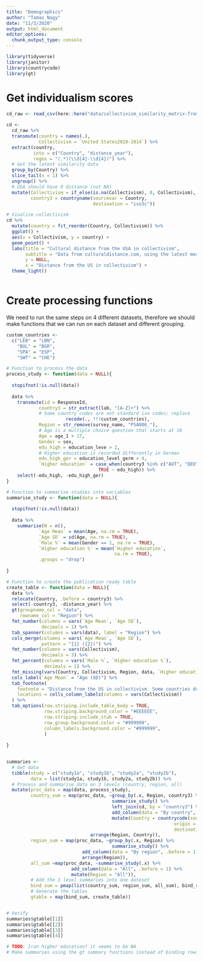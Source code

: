 ```yaml
---
title: "Demographics"
author: "Tamas Nagy"
date: "11/3/2020"
output: html_document
editor_options: 
  chunk_output_type: console
---
```


```r
library(tidyverse)
library(janitor)
library(countrycode)
library(gt)

```

# Get individualism scores

```r

cd_raw <- read_csv(here::here("data/collectivism_similarity_matrix-from_culturaldistance.com.csv"))

cd <- 
  cd_raw %>% 
  transmute(country = names(.),
            Collectivism = `United States2010-2014`) %>% 
  extract(country, 
          into = c("Country", "distance_year"), 
          regex = "(.*)(\\d{4}-\\d{4})") %>% 
  # Get the latest similarity data
  group_by(Country) %>% 
  slice_tail(n = 1) %>% 
  ungroup() %>% 
  # USA should have 0 distance (not NA)
  mutate(Collectivism = if_else(is.na(Collectivism), 0, Collectivism),
         country3 = countryname(sourcevar = Country, 
                                destination = "iso3c")) 

# Viualize collectivism
cd %>% 
  mutate(country = fct_reorder(Country, Collectivism)) %>% 
  ggplot() +
  aes(x = Collectivism, y = country) +
  geom_point() +
  labs(title = "Cultural distance from the USA in collectivism",
       subtitle = "Data from culturaldistance.com, using the latest measurement for each country and its distance from USA 2010-2014 data  in Interdependence (collectivism)",
       y = NULL,
       x = "Distance from the US in collectivism") +
  theme_light()



```

# Create processing functions

We need to run the same steps on 4 different datasets, therefore we should make functions that we can run on each dataset and different grouping.

```r

custom_countries <- 
  c("LEB" = "LBN", 
    "BUL" = "BGR", 
    "SPA" = "ESP", 
    "SWT" = "CHE")

# Function to process the data
process_study <- function(data = NULL){
  
  stopifnot(!is.null(data))
  
  data %>% 
    transmute(id = ResponseId,
            country3 = str_extract(lab, "[A-Z]+") %>% 
            # Some country codes are not standard iso codes; replace
                      recode(., !!!custom_countries),
            Region = str_remove(survey_name, "PSA006_"),
            # Age is a multiple choice question that starts at 18
            Age = age_1 + 17,
            Gender = sex,
            edu_high = education_leve > 2,
            # Higher education is recorded differently in German
            edu_high_ger = education_level_germ > 4,
            `Higher education` = case_when(country3 %in% c("AUT", "DEU") ~ edu_high_ger,
                                  TRUE ~ edu_high)) %>% 
    select(-edu_high, -edu_high_ger)
}

# Function to summarise studies into variables
summarise_study <- function(data = NULL){
  
  stopifnot(!is.null(data))
  
  data %>% 
    summarise(N = n(),
            `Age Mean` = mean(Age, na.rm = TRUE),
            `Age SD` = sd(Age, na.rm = TRUE),
            `Male %` = mean(Gender == 1, na.rm = TRUE),
            `Higher education %` = mean(`Higher education`, 
                                        na.rm = TRUE),
            .groups = "drop")
  
}

# Function to create the publication ready table
create_table <- function(data = NULL){
  data %>% 
  relocate(Country, .before = country3) %>% 
  select(-country3, -distance_year) %>% 
  gt(groupname_col = "data", 
     rowname_col = "Region") %>%
  fmt_number(columns = vars(`Age Mean`, `Age SD`),
             decimals = 1) %>% 
  tab_spanner(columns = vars(data), label = "Region") %>%
  cols_merge(columns = vars(`Age Mean`, `Age SD`), 
             pattern = "{1} ({2})") %>% 
  fmt_number(columns = vars(Collectivism),
             decimals = 3) %>% 
  fmt_percent(columns = vars(`Male %`, `Higher education %`),
              decimals = 1) %>% 
  fmt_missing(vars(Country, Collectivism, Region, data, `Higher education %`, `Male %`, `Age SD`)) %>% 
  cols_label(`Age Mean` = "Age (SD)") %>% 
  tab_footnote(
    footnote = "Distance from the US in collectivism. Some countries do not have a collectivism score.",
    locations = cells_column_labels(columns = vars(Collectivism))
  ) %>% 
  tab_options(row.striping.include_table_body = TRUE,
              row.striping.background_color = "#EEEEEE", 
              row.striping.include_stub = TRUE,
              row_group.background.color = "#999999", 
              column_labels.background.color = "#999999", 
              )
  
}
  

```



```r

summaries <-
  # Get data
  tibble(study = c("study1a", "study1b", "study2a", "study2b"), 
         data = list(study1a, study1b, study2a, study2b)) %>% 
  # Process and summarise data on 3 levels (country, region, all)
  mutate(proc_data = map(data, process_study),
         country_sum = map(proc_data, ~group_by(.x, Region, country3) %>% 
                                       summarise_study() %>% 
                                       left_join(cd, by = "country3") %>% 
                                       add_column(data = "By country", .before = 1) %>% 
                                       mutate(Country = countrycode(sourcevar = country3, 
                                                              origin = "iso3c",
                                                              destination = "country.name")) %>% 
                               arrange(Region, Country)),
         region_sum = map(proc_data, ~group_by(.x, Region) %>% 
                                       summarise_study() %>% 
                            add_column(data = "By region", .before = 1) %>% 
                            arrange(Region)),
         all_sum =map(proc_data, ~summarise_study(.x) %>% 
                        add_column(data = "All", .before = 1) %>% 
                        mutate(Region = "All")),
         # Add the 3 level summaries into one dateset
         bind_sum = pmap(list(country_sum, region_sum, all_sum), bind_rows),
         # Generate the tables
         gtable = map(bind_sum, create_table))


# Verify
summaries$gtable[[1]]
summaries$gtable[[2]]
summaries$gtable[[3]]
summaries$gtable[[4]]

# TODO: Iran higher education? it seems to be NA
# Make summaries using the gt summary functions instead of binding rows




```

